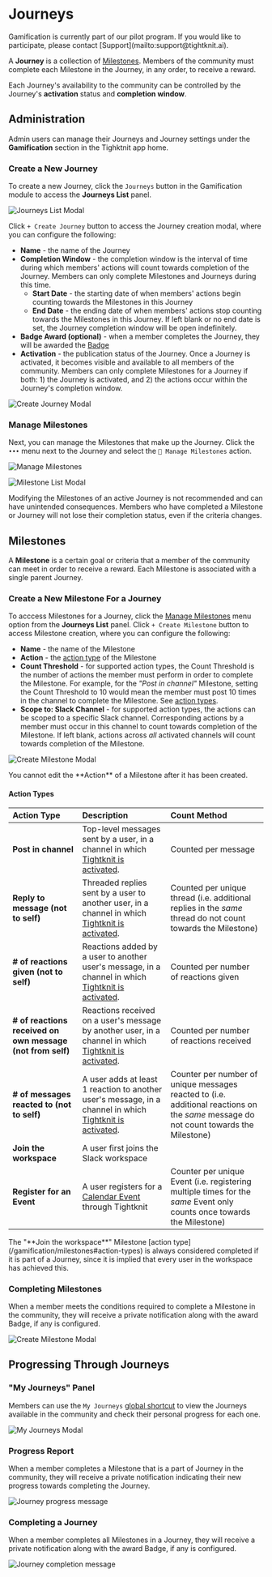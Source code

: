 
# Journeys

<Callout emoji="✈️">
  Gamification is currently part of our pilot program. If you would like to
  participate, please contact [Support](mailto:support@tightknit.ai).
</Callout>

A **Journey** is a collection of [Milestones](#milestones). Members of the community must complete each Milestone in the Journey, in any order, to receive a reward.

Each Journey's availability to the community can be controlled by the Journey's **activation** status and **completion window**.

## Administration

Admin users can manage their Journeys and Journey settings under the **Gamification** section in the Tighktnit app home.

### Create a New Journey

To create a new Journey, click the `Journeys` button in the Gamification module to access the **Journeys List** panel.

![Journeys List Modal](/gamification/journeys/journeys-list-modal.png)

Click `+ Create Journey` button to access the Journey creation modal, where you can configure the following:

- **Name** - the name of the Journey
- **Completion Window** - the completion window is the interval of time during which members' actions will count towards completion of the Journey. Members can only complete Milestones and Journeys during this time.
  - **Start Date** - the starting date of when members' actions begin counting towards the Milestones in this Journey
  - **End Date** - the ending date of when members' actions stop counting towards the Milestones in this Journey. If left blank or no end date is set, the Journey completion window will be open indefinitely.
- **Badge Award (optional)** - when a member completes the Journey, they will be awarded the [Badge](/gamification/badges)
- **Activation** - the publication status of the Journey. Once a Journey is activated, it becomes visible and available to all members of the community. Members can only complete Milestones for a Journey if both: 1) the Journey is activated, and 2) the actions occur within the Journey's completion window.

![Create Journey Modal](/gamification/journeys/create-journey-modal.png)

### Manage Milestones

Next, you can manage the Milestones that make up the Journey. Click the `•••` menu next to the Journey and select the `🚩 Manage Milestones` action.

![Manage Milestones](/gamification/journeys/manage-milestones-action.png)

![Milestone List Modal](/gamification/milestones/milestones-list-modal.png)

<Callout type="warning">
  Modifying the Milestones of an active Journey is not recommended and can have
  unintended consequences. Members who have completed a Milestone or Journey
  will not lose their completion status, even if the criteria changes.
</Callout>

## Milestones

A **Milestone** is a certain goal or criteria that a member of the community can meet in order to receive a reward. Each Milestone is associated with a single parent Journey.

### Create a New Milestone For a Journey

To acccess Milestones for a Journey, click the [Manage Milestones](#manage-milestones) menu option from the **Journeys List** panel. Click `+ Create Milestone` button to access Milestone creation, where you can configure the following:

- **Name** - the name of the Milestone
- **Action** - the [action type](#action-types) of the Milestone
- **Count Threshold** - for supported action types, the Count Threshold is the number of actions the member must perform in order to complete the Milestone. For example, for the _"Post in channel"_ Milestone, setting the Count Threshold to 10 would mean the member must post 10 times in the channel to complete the Milestone. See [action types](#action-types).
- **Scope to: Slack Channel** - for supported action types, the actions can be scoped to a specific Slack channel. Corresponding actions by a member must occur in this channel to count towards completion of the Milestone. If left blank, actions across _all_ activated channels will count towards completion of the Milestone.

![Create Milestone Modal](/gamification/milestones/create-milestone-modal.png)

<Callout type="warning">
  You cannot edit the **Action** of a Milestone after it has been created.
</Callout>

#### Action Types

| **Action Type**                                            | **Description**                                                                                                                                  | **Count Method**                                                                                                                      |
| :--------------------------------------------------------- | :----------------------------------------------------------------------------------------------------------------------------------------------- | :------------------------------------------------------------------------------------------------------------------------------------ |
| **Post in channel**                                        | Top-level messages sent by a user, in a channel in which [Tightknit is activated](/channels-and-feeds/activate-channel).                         | Counted per message                                                                                                                   |
| **Reply to message (not to self)**                         | Threaded replies sent by a user to another user, in a channel in which [Tightknit is activated](/channels-and-feeds/activate-channel).           | Counted per unique thread (i.e. additional replies in the _same_ thread do not count towards the Milestone)                           |
| **# of reactions given (not to self)**                     | Reactions added by a user to another user's message, in a channel in which [Tightknit is activated](/channels-and-feeds/activate-channel).       | Counted per number of reactions given                                                                                                 |
| **# of reactions received on own message (not from self)** | Reactions received on a user's message by another user, in a channel in which [Tightknit is activated](/channels-and-feeds/activate-channel).    | Counted per number of reactions received                                                                                              |
| **# of messages reacted to (not to self)**                 | A user adds at least 1 reaction to another user's message, in a channel in which [Tightknit is activated](/channels-and-feeds/activate-channel). | Counter per number of unique messages reacted to (i.e. additional reactions on the _same_ message do not count towards the Milestone) |
| **Join the workspace**                                     | A user first joins the Slack workspace                                                                                                           |                                                                                                                                       |
| **Register for an Event**                                  | A user registers for a [Calendar Event](/events/getting-started) through Tightknit                                                               | Counter per unique Event (i.e. registering multiple times for the _same_ Event only counts once towards the Milestone)                |

<Callout type="info">
  The "**Join the workspace**" Milestone [action
  type](/gamification/milestones#action-types) is always considered completed if
  it is part of a Journey, since it is implied that every user in the workspace
  has achieved this.
</Callout>

### Completing Milestones

When a member meets the conditions required to complete a Milestone in the community, they will receive a private notification along with the award Badge, if any is configured.

![Create Milestone Modal](/gamification/milestones/milestone-achieved-msg.png)

## Progressing Through Journeys

### "My Journeys" Panel

Members can use the `My Journeys` [global shortcut](/shortcuts-and-commands/global-shortcuts) to view the Journeys available in the community and check their personal progress for each one.

![My Journeys Modal](/gamification/journeys/my-journeys-modal.png)

### Progress Report

When a member completes a Milestone that is a part of Journey in the community, they will receive a private notification indicating their new progress towards completing the Journey.

![Journey progress message](/gamification/journeys/journey-progress-msg.png)

### Completing a Journey

When a member completes all Milestones in a Journey, they will receive a private notification along with the award Badge, if any is configured.

![Journey completion message](/gamification/journeys/journey-completion-msg.png)
